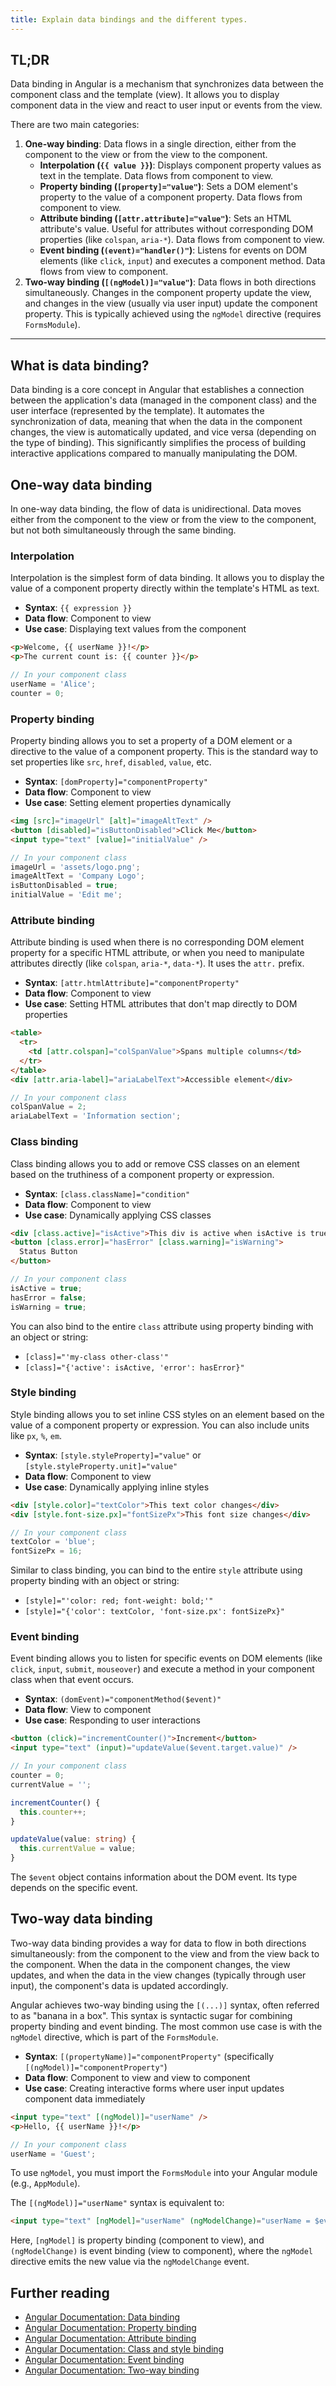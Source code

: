 ```yaml
---
title: Explain data bindings and the different types.
---
```


## TL;DR

Data binding in Angular is a mechanism that synchronizes data between the component class and the template (view). It allows you to display component data in the view and react to user input or events from the view.

There are two main categories:

1.  **One-way binding**: Data flows in a single direction, either from the component to the view or from the view to the component.
    - **Interpolation (`{{ value }}`)**: Displays component property values as text in the template. Data flows from component to view.
    - **Property binding (`[property]="value"`)**: Sets a DOM element's property to the value of a component property. Data flows from component to view.
    - **Attribute binding (`[attr.attribute]="value"`)**: Sets an HTML attribute's value. Useful for attributes without corresponding DOM properties (like `colspan`, `aria-*`). Data flows from component to view.
    - **Event binding (`(event)="handler()"`)**: Listens for events on DOM elements (like `click`, `input`) and executes a component method. Data flows from view to component.
2.  **Two-way binding (`[(ngModel)]="value"`)**: Data flows in both directions simultaneously. Changes in the component property update the view, and changes in the view (usually via user input) update the component property. This is typically achieved using the `ngModel` directive (requires `FormsModule`).

---

## What is data binding?

Data binding is a core concept in Angular that establishes a connection between the application's data (managed in the component class) and the user interface (represented by the template). It automates the synchronization of data, meaning that when the data in the component changes, the view is automatically updated, and vice versa (depending on the type of binding). This significantly simplifies the process of building interactive applications compared to manually manipulating the DOM.

## One-way data binding

In one-way data binding, the flow of data is unidirectional. Data moves either from the component to the view or from the view to the component, but not both simultaneously through the same binding.

### Interpolation

Interpolation is the simplest form of data binding. It allows you to display the value of a component property directly within the template's HTML as text.

- **Syntax**: `{{ expression }}`
- **Data flow**: Component to view
- **Use case**: Displaying text values from the component

```html
<p>Welcome, {{ userName }}!</p>
<p>The current count is: {{ counter }}</p>
```

```typescript
// In your component class
userName = 'Alice';
counter = 0;
```

### Property binding

Property binding allows you to set a property of a DOM element or a directive to the value of a component property. This is the standard way to set properties like `src`, `href`, `disabled`, `value`, etc.

- **Syntax**: `[domProperty]="componentProperty"`
- **Data flow**: Component to view
- **Use case**: Setting element properties dynamically

```html
<img [src]="imageUrl" [alt]="imageAltText" />
<button [disabled]="isButtonDisabled">Click Me</button>
<input type="text" [value]="initialValue" />
```

```typescript
// In your component class
imageUrl = 'assets/logo.png';
imageAltText = 'Company Logo';
isButtonDisabled = true;
initialValue = 'Edit me';
```

### Attribute binding

Attribute binding is used when there is no corresponding DOM element property for a specific HTML attribute, or when you need to manipulate attributes directly (like `colspan`, `aria-*`, `data-*`). It uses the `attr.` prefix.

- **Syntax**: `[attr.htmlAttribute]="componentProperty"`
- **Data flow**: Component to view
- **Use case**: Setting HTML attributes that don't map directly to DOM properties

```html
<table>
  <tr>
    <td [attr.colspan]="colSpanValue">Spans multiple columns</td>
  </tr>
</table>
<div [attr.aria-label]="ariaLabelText">Accessible element</div>
```

```typescript
// In your component class
colSpanValue = 2;
ariaLabelText = 'Information section';
```

### Class binding

Class binding allows you to add or remove CSS classes on an element based on the truthiness of a component property or expression.

- **Syntax**: `[class.className]="condition"`
- **Data flow**: Component to view
- **Use case**: Dynamically applying CSS classes

```html
<div [class.active]="isActive">This div is active when isActive is true</div>
<button [class.error]="hasError" [class.warning]="isWarning">
  Status Button
</button>
```

```typescript
// In your component class
isActive = true;
hasError = false;
isWarning = true;
```

You can also bind to the entire `class` attribute using property binding with an object or string:

- `[class]="'my-class other-class'"`
- `[class]="{'active': isActive, 'error': hasError}"`

### Style binding

Style binding allows you to set inline CSS styles on an element based on the value of a component property or expression. You can also include units like `px`, `%`, `em`.

- **Syntax**: `[style.styleProperty]="value"` or `[style.styleProperty.unit]="value"`
- **Data flow**: Component to view
- **Use case**: Dynamically applying inline styles

```html
<div [style.color]="textColor">This text color changes</div>
<div [style.font-size.px]="fontSizePx">This font size changes</div>
```

```typescript
// In your component class
textColor = 'blue';
fontSizePx = 16;
```

Similar to class binding, you can bind to the entire `style` attribute using property binding with an object or string:

- `[style]="'color: red; font-weight: bold;'"`
- `[style]="{'color': textColor, 'font-size.px': fontSizePx}"`

### Event binding

Event binding allows you to listen for specific events on DOM elements (like `click`, `input`, `submit`, `mouseover`) and execute a method in your component class when that event occurs.

- **Syntax**: `(domEvent)="componentMethod($event)"`
- **Data flow**: View to component
- **Use case**: Responding to user interactions

```html
<button (click)="incrementCounter()">Increment</button>
<input type="text" (input)="updateValue($event.target.value)" />
```

```typescript
// In your component class
counter = 0;
currentValue = '';

incrementCounter() {
  this.counter++;
}

updateValue(value: string) {
  this.currentValue = value;
}
```

The `$event` object contains information about the DOM event. Its type depends on the specific event.

## Two-way data binding

Two-way data binding provides a way for data to flow in both directions simultaneously: from the component to the view and from the view back to the component. When the data in the component changes, the view updates, and when the data in the view changes (typically through user input), the component's data is updated accordingly.

Angular achieves two-way binding using the `[(...)]` syntax, often referred to as "banana in a box". This syntax is syntactic sugar for combining property binding and event binding. The most common use case is with the `ngModel` directive, which is part of the `FormsModule`.

- **Syntax**: `[(propertyName)]="componentProperty"` (specifically `[(ngModel)]="componentProperty"`)
- **Data flow**: Component to view and view to component
- **Use case**: Creating interactive forms where user input updates component data immediately

```html
<input type="text" [(ngModel)]="userName" />
<p>Hello, {{ userName }}!</p>
```

```typescript
// In your component class
userName = 'Guest';
```

To use `ngModel`, you must import the `FormsModule` into your Angular module (e.g., `AppModule`).

The `[(ngModel)]="userName"` syntax is equivalent to:

```html
<input type="text" [ngModel]="userName" (ngModelChange)="userName = $event" />
```

Here, `[ngModel]` is property binding (component to view), and `(ngModelChange)` is event binding (view to component), where the `ngModel` directive emits the new value via the `ngModelChange` event.

## Further reading

- [Angular Documentation: Data binding](https://angular.dev/guide/concept/data-binding)
- [Angular Documentation: Property binding](https://angular.dev/guide/templates/property-binding)
- [Angular Documentation: Attribute binding](https://angular.dev/guide/templates/attribute-binding)
- [Angular Documentation: Class and style binding](https://angular.dev/guide/templates/class-and-style-binding)
- [Angular Documentation: Event binding](https://angular.dev/guide/templates/event-binding)
- [Angular Documentation: Two-way binding](https://angular.dev/guide/templates/two-way-binding)
